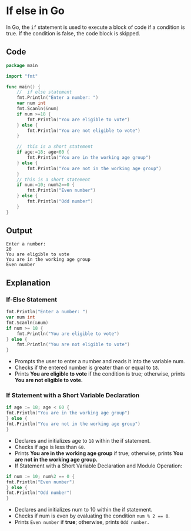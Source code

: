 # If else in Go

In Go, the `if` statement is used to execute a block of code if a condition is true. If the condition is false, the code block is skipped.

## Code

```go showLineNumbers
package main

import "fmt"

func main() {
	//  if else statement
	fmt.Println("Enter a number: ")
	var num int
	fmt.Scanln(&num)
	if num >=18 {
		fmt.Println("You are eligible to vote")
	} else {
		fmt.Println("You are not eligible to vote")
	}

	//  this is a short statement
	if age:=18; age<60 {
		fmt.Println("You are in the working age group")
	} else {
		fmt.Println("You are not in the working age group")
	}
	// this is a short statement
	if num:=10; num%2==0 {
		fmt.Println("Even number")
	} else {
		fmt.Println("Odd number")
	}
}
```

## Output

```text
Enter a number:
20
You are eligible to vote
You are in the working age group
Even number
```

## Explanation

### If-Else Statement

```go showLineNumbers
fmt.Println("Enter a number: ")
var num int
fmt.Scanln(&num)
if num >= 18 {
    fmt.Println("You are eligible to vote")
} else {
    fmt.Println("You are not eligible to vote")
}
```

- Prompts the user to enter a number and reads it into the variable num.
- Checks if the entered number is greater than or equal to `18`.
- Prints **You are eligible to vote** if the condition is true; otherwise, prints **You are not eligible to vote.**

### If Statement with a Short Variable Declaration

```go showLineNumbers
if age := 18; age < 60 {
fmt.Println("You are in the working age group")
} else {
fmt.Println("You are not in the working age group")
}
```

- Declares and initializes age to `18` within the if statement.
- Checks if age is less than `60`.
- Prints **You are in the working age group** if true; otherwise, prints **You are not in the working age group.**
- If Statement with a Short Variable Declaration and Modulo Operation:

```go showLineNumbers
if num := 10; num%2 == 0 {
fmt.Println("Even number")
} else {
fmt.Println("Odd number")
}
```

- Declares and initializes num to 10 within the if statement.
- Checks if num is even by evaluating the condition `num % 2 == 0`.
- Prints `Even number` if **true**; otherwise, prints `Odd number.`
